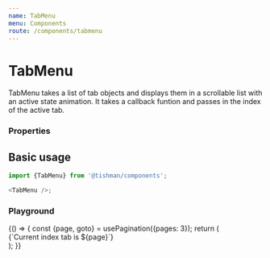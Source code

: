 ```yaml
---
name: TabMenu
menu: Components
route: /components/tabmenu
---
```



# TabMenu

TabMenu takes a list of tab objects and displays them in a scrollable list with an active state animation. It takes a callback funtion and passes in the index of the active tab.

### Properties

<Props of={TabMenu} />

## Basic usage

```ts
import {TabMenu} from '@tishman/components';

<TabMenu />;
```

### Playground

<Playground>
  {() => {
    const {page, goto} = usePagination({pages: 3});
    return (
      <div>
        <TabMenu
          tab={page}
          labels={['Subject 1', 'Subject 2', 'Subject 3']}
          onTabChange={goto}
        />
        <Text
          style={{paddingTop: '1em', fontSize: '2em'}}
        >{`Current index tab is ${page}`}</Text>
      </div>
    );
}}

</Playground>
